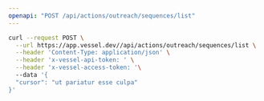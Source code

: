 ```yaml
---
openapi: "POST /api/actions/outreach/sequences/list"
---
```


<RequestExample>

```bash Request
curl --request POST \
  --url https://app.vessel.dev//api/actions/outreach/sequences/list \
  --header 'Content-Type: application/json' \
  --header 'x-vessel-api-token: ' \
  --header 'x-vessel-access-token: '\ 
  --data '{
  "cursor": "ut pariatur esse culpa"
}'
```

</RequestExample>


      